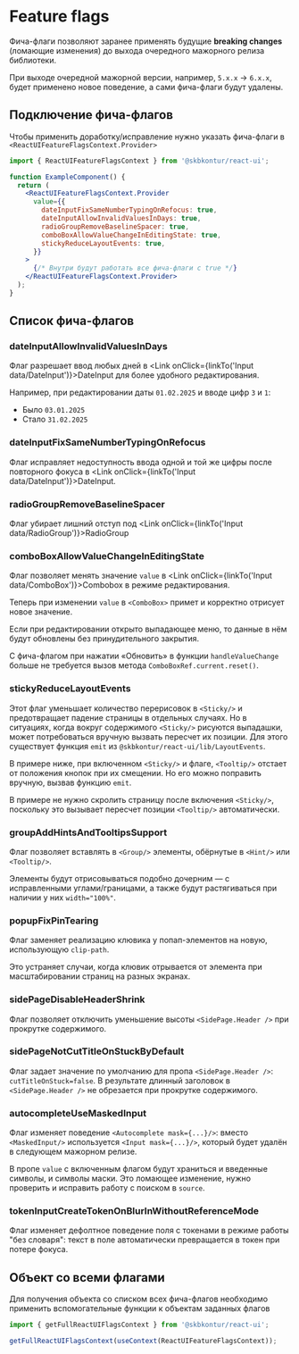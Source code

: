 

<Meta of={FeatureFlagsStories} />

# Feature flags

Фича-флаги позволяют заранее применять будущие **breaking changes** (ломающие изменения) до выхода очередного мажорного релиза библиотеки.

При выходе очередной мажорной версии, например, `5.x.x` → `6.x.x`, будет применено новое поведение, а сами фича-флаги будут удалены.

## Подключение фича-флагов

Чтобы применить доработку/исправление нужно указать фича-флаги в `<ReactUIFeatureFlagsContext.Provider>`

```jsx static
import { ReactUIFeatureFlagsContext } from '@skbkontur/react-ui';

function ExampleComponent() {
  return (
    <ReactUIFeatureFlagsContext.Provider
      value={{
        dateInputFixSameNumberTypingOnRefocus: true,
        dateInputAllowInvalidValuesInDays: true,
        radioGroupRemoveBaselineSpacer: true,
        comboBoxAllowValueChangeInEditingState: true,
        stickyReduceLayoutEvents: true,
      }}
    >
      {/* Внутри будут работать все фича-флаги с true */}
    </ReactUIFeatureFlagsContext.Provider>
  );
}
```

## Список фича-флагов

### dateInputAllowInvalidValuesInDays

Флаг разрешает ввод любых дней в <Link onClick={linkTo('Input data/DateInput')}>DateInput</Link> для более удобного редактирования.

Например, при редактировании даты `01.02.2025` и вводе цифр `3` и `1`:

- Было `03.01.2025`
- Стало `31.02.2025`

<Story of={FeatureFlagsStories.DateInputAllowInvalidValuesInDays} />

### dateInputFixSameNumberTypingOnRefocus

Флаг исправляет недоступность ввода одной и той же цифры после повторного фокуса в <Link onClick={linkTo('Input data/DateInput')}>DateInput</Link>.

<Story of={FeatureFlagsStories.DateInputFixSameNumberTypingOnRefocus} />

### radioGroupRemoveBaselineSpacer

Флаг убирает лишний отступ под <Link onClick={linkTo('Input data/RadioGroup')}>RadioGroup</Link>

<Story of={FeatureFlagsStories.RadioGroupRemoveBaselineSpacer} />

### comboBoxAllowValueChangeInEditingState

Флаг позволяет менять значение `value` в <Link onClick={linkTo('Input data/ComboBox')}>Combobox</Link> в режиме редактирования.

Теперь при изменении `value` в `<ComboBox>` примет и корректно отрисует новое значение.

Если при редактировании открыто выпадающее меню, то данные в нём будут обновлены без принудительного закрытия.

С фича-флагом при нажатии «Обновить» в функции `handleValueChange` больше не требуется вызов метода `ComboBoxRef.current.reset()`.

<Story of={FeatureFlagsStories.ComboBoxAllowValueChangeInEditingState} />

### stickyReduceLayoutEvents

Этот флаг уменьшает количество перерисовок в `<Sticky/>` и предотвращает падение страницы в отдельных случаях. Но в ситуациях, когда вокруг содержимого `<Sticky/>` рисуются выпадашки, может потребоваться вручную вызвать пересчет их позиции. Для этого существует функция `emit` из `@skbkontur/react-ui/lib/LayoutEvents`.

В примере ниже, при включенном `<Sticky/>` и флаге, `<Tooltip/>` отстает от положения кнопок при их смещении. Но его можно поправить вручную, вызвав функцию `emit`.

В примере не нужно скролить страницу после включения `<Sticky/>`, поскольку это вызывает пересчет позиции `<Tooltip/>` автоматически.

<Story of={FeatureFlagsStories.StickyReduceLayoutEvents} />

### groupAddHintsAndTooltipsSupport

Флаг позволяет вставлять в `<Group/>` элементы, обёрнутые в `<Hint/>` или `<Tooltip/>`.

Элементы будут отрисовываться подобно дочерним — с исправленными углами/границами, а также будут растягиваться при наличии у них `width="100%"`.

<Story of={FeatureFlagsStories.GroupAddHintsAndTooltipsSupport} />

### popupFixPinTearing

Флаг заменяет реализацию клювика у попап-элементов на новую, использующую `clip-path`.

Это устраняет случаи, когда клювик отрывается от элемента при масштабировании страниц на разных экранах.

<Story of={FeatureFlagsStories.PopupFixPinTearing} />

### sidePageDisableHeaderShrink

Флаг позволяет отключить уменьшение высоты `<SidePage.Header />` при прокрутке содержимого.

<Story of={FeatureFlagsStories.SidePageDisableHeaderShrink} />

### sidePageNotCutTitleOnStuckByDefault

Флаг задает значение по умолчанию для пропа `<SidePage.Header />`: `cutTitleOnStuck=false`. В результате длинный заголовок в `<SidePage.Header />` не обрезается при прокрутке содержимого.

<Story of={FeatureFlagsStories.SidePageNotCutTitleOnStuckByDefault} />

### autocompleteUseMaskedInput

Флаг изменяет поведение `<Autocomplete mask={...}/>`: вместо `<MaskedInput/>` используется `<Input mask={...}/>`, который будет удалён в следующем мажорном релизе.

В пропе `value` с включенным флагом будут храниться и введенные символы, и символы маски. Это ломающее изменение, нужно проверить и исправить работу с поиском в `source`.

<Story of={FeatureFlagsStories.AutocompleteUseMaskedInput} />

### tokenInputCreateTokenOnBlurInWithoutReferenceMode

Флаг изменяет дефолтное поведение поля с токенами в режиме работы "без словаря": текст в поле автоматически превращается в токен при потере фокуса.

<Story of={FeatureFlagsStories.TokenInputCreateTokenOnBlur} />

## Объект со всеми флагами

Для получения объекта со списком всех фича-флагов необходимо применить вспомогательные функции к объектам заданных флагов

```typescript static
import { getFullReactUIFlagsContext } from '@skbkontur/react-ui';

getFullReactUIFlagsContext(useContext(ReactUIFeatureFlagsContext));
```
